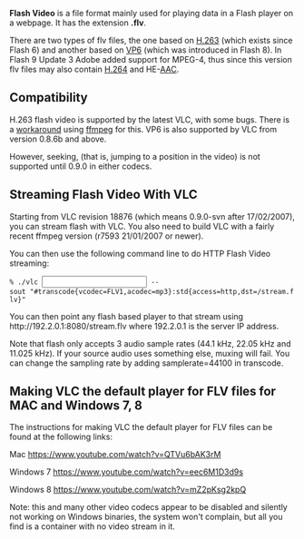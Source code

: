 {{mux|id=flv|mod=avcodec|encoder=n}}
'''Flash Video''' is a file format mainly used for playing data in a Flash player on a webpage. It has the extension '''.flv'''.

There are two types of flv files, the one based on [[H.263]] (which exists since Flash 6) and another based on [[VP6]] (which was introduced in Flash 8).
In Flash 9 Update 3 Adobe added support for MPEG-4, thus since this version flv files may also contain [[H.264]] and HE-[[AAC]].

==Compatibility==

H.263 flash video is supported by the latest VLC, with some bugs. There is a [[Fixing .flv to .avi with FFmpeg|workaround]] using [[ffmpeg]] for this. VP6 is also supported by VLC from version 0.8.6b and above.

However, seeking, (that is, jumping to a position in the video) is not supported until 0.9.0 in either codecs.

==Streaming Flash Video With VLC==

Starting from VLC revision 18876 (which means 0.9.0-svn after 17/02/2007), you can stream flash with VLC. You also need to build VLC with a fairly recent ffmpeg version (r7593 21/01/2007 or newer).

You can then use the following command line to do HTTP Flash Video streaming:
 % ./vlc <input> --sout "#transcode{vcodec=FLV1,acodec=mp3}:std{access=http,dst=/stream.flv}"
You can then point any flash based player to that stream using <nowiki>http://192.2.0.1:8080/stream.flv</nowiki> where 192.2.0.1 is the server IP address.

Note that flash only accepts 3 audio sample rates (44.1 kHz, 22.05 kHz and 11.025 kHz). If your source audio uses something else, muxing will fail. You can change the sampling rate by adding samplerate=44100 in transcode.

==Making VLC the default player for FLV files for MAC and Windows 7, 8==

The instructions for making VLC the default player for FLV files can be found at the following links:

Mac
https://www.youtube.com/watch?v=QTVu6bAK3rM

Windows 7
https://www.youtube.com/watch?v=eec6M1D3d9s

Windows 8
https://www.youtube.com/watch?v=mZ2pKsg2kpQ







Note: this and many other video codecs appear to be disabled and silently not working on Windows binaries, the system won't complain, but all you find is a container with no video stream in it.